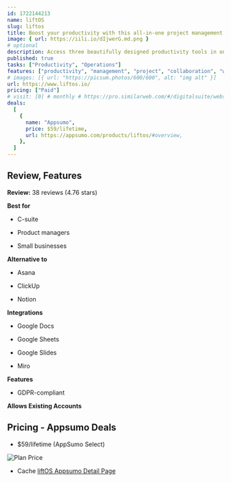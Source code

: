```yaml
---
id: 1722144213
name: liftOS
slug: liftos
title: Boost your productivity with this all-in-one project management platform.
image: { url: https://iili.io/dIjwerG.md.png }
# optional
description: Access three beautifully designed productivity tools in one placeIntegrate your Google Workspace, Miro boards, and anything else you can embed in the platform
published: true
tasks: ["Productivity", "Operations"]
features: ["productivity", "management", "project", "collaboration", "workflow"]
# images: [{ url: "https://picsum.photos/600/600", alt: "img alt" }]
url: https://www.liftos.io/
pricing: ["Paid"]
# visit: [0] # monthly # https://pro.similarweb.com/#/digitalsuite/websiteanalysis/home
deals:
  [
    {
      name: "Appsumo",
      price: $59/lifetime,
      url: https://appsumo.com/products/liftos/#overview,
    },
  ]
---
```


## Review, Features

**Review:** 38 reviews (4.76 stars)

**Best for**

- C-suite

- Product managers

- Small businesses

**Alternative to**

- Asana

- ClickUp

- Notion

**Integrations**

- Google Docs

- Google Sheets

- Google Slides

- Miro

**Features**

- GDPR-compliant

**Allows Existing Accounts**

## Pricing - Appsumo Deals

- $59/lifetime (AppSumo Select)

<Img src="https://iili.io/dIw1t9t.png" alt="Plan Price" />

- Cache [liftOS Appsumo Detail Page](https://iili.io/dIwEnob.png)
